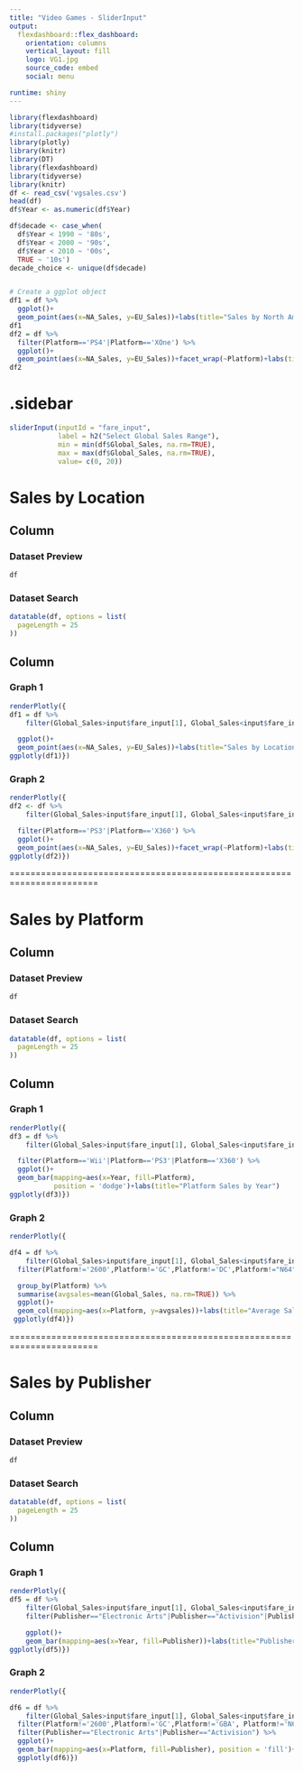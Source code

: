 ```yaml
---
title: "Video Games - SliderInput"
output: 
  flexdashboard::flex_dashboard:
    orientation: columns
    vertical_layout: fill
    logo: VG1.jpg
    source_code: embed
    social: menu

runtime: shiny
---
```



```r
library(flexdashboard)
library(tidyverse)
#install.packages("plotly")
library(plotly)
library(knitr)
library(DT)
library(flexdashboard)
library(tidyverse)
library(knitr)
df <- read_csv('vgsales.csv')
head(df)
df$Year <- as.numeric(df$Year)

df$decade <- case_when(
  df$Year < 1990 ~ '80s',
  df$Year < 2000 ~ '90s',
  df$Year < 2010 ~ '00s',
  TRUE ~ '10s')
decade_choice <- unique(df$decade)


# Create a ggplot object
df1 = df %>% 
  ggplot()+
  geom_point(aes(x=NA_Sales, y=EU_Sales))+labs(title="Sales by North America and Europe", caption="For males, there are more stays over 500 days for people under 40 years old. But there are no major differences between genders")
df1
df2 = df %>% 
  filter(Platform=='PS4'|Platform=='XOne') %>% 
  ggplot()+
  geom_point(aes(x=NA_Sales, y=EU_Sales))+facet_wrap(~Platform)+labs(title="Sales by PS4 and Xbox One", caption="There are more North American sales than European in general")
df2

```
{.sidebar}
=======================================================================
```r
sliderInput(inputId = "fare_input",
            label = h2("Select Global Sales Range"),
            min = min(df$Global_Sales, na.rm=TRUE),
            max = max(df$Global_Sales, na.rm=TRUE),
            value= c(0, 20))


```

Sales by Location
=======================================================================

Column {data-width=500, .tabset}
-----------------------------------------------------------------------

### Dataset Preview

```r
df
```

### Dataset Search

```r
datatable(df, options = list(
  pageLength = 25
))
```
Column {data-width=500}
-----------------------------------------------------------------------

### Graph 1

```r
renderPlotly({
df1 = df %>% 
    filter(Global_Sales>input$fare_input[1], Global_Sales<input$fare_input[2]) %>% 

  ggplot()+
  geom_point(aes(x=NA_Sales, y=EU_Sales))+labs(title="Sales by Location")
ggplotly(df1)})


```

### Graph 2

```r

renderPlotly({
df2 <- df %>% 
    filter(Global_Sales>input$fare_input[1], Global_Sales<input$fare_input[2]) %>% 

  filter(Platform=='PS3'|Platform=='X360') %>% 
  ggplot()+
  geom_point(aes(x=NA_Sales, y=EU_Sales))+facet_wrap(~Platform)+labs(title="Platform Sales by Location")
ggplotly(df2)})

```
=======================================================================

Sales by Platform
=======================================================================

Column {data-width=500, .tabset}
-----------------------------------------------------------------------

### Dataset Preview

```r
df
```


### Dataset Search

```r
datatable(df, options = list(
  pageLength = 25
))
```
Column {data-width=500}
-----------------------------------------------------------------------

### Graph 1

```r

renderPlotly({
df3 = df %>% 
    filter(Global_Sales>input$fare_input[1], Global_Sales<input$fare_input[2]) %>% 

  filter(Platform=='Wii'|Platform=='PS3'|Platform=='X360') %>% 
  ggplot()+ 
  geom_bar(mapping=aes(x=Year, fill=Platform), 
           position = 'dodge')+labs(title="Platform Sales by Year")
ggplotly(df3)})

```

### Graph 2

```r

renderPlotly({

df4 = df %>% 
    filter(Global_Sales>input$fare_input[1], Global_Sales<input$fare_input[2]) %>% 
  filter(Platform!='2600',Platform!='GC',Platform!='DC',Platform!="N64",Platform!='PSP',Platform!='PSV') %>% 

  group_by(Platform) %>% 
  summarise(avgsales=mean(Global_Sales, na.rm=TRUE)) %>% 
  ggplot()+ 
  geom_col(mapping=aes(x=Platform, y=avgsales))+labs(title="Average Sales by Platform")
 ggplotly(df4)})


```

=======================================================================

Sales by Publisher
=======================================================================

Column {data-width=500, .tabset}
-----------------------------------------------------------------------

### Dataset Preview

```r
df
```


### Dataset Search

```r
datatable(df, options = list(
  pageLength = 25
))
```
Column {data-width=500}
-----------------------------------------------------------------------

### Graph 1

```r

renderPlotly({
df5 = df %>% 
    filter(Global_Sales>input$fare_input[1], Global_Sales<input$fare_input[2]) %>% 
    filter(Publisher=="Electronic Arts"|Publisher=="Activision"|Publisher=="Nintendo") %>% 

    ggplot()+
    geom_bar(mapping=aes(x=Year, fill=Publisher))+labs(title="Publisher Sales by Year")
ggplotly(df5)})

```

### Graph 2

```r
renderPlotly({

df6 = df %>% 
    filter(Global_Sales>input$fare_input[1], Global_Sales<input$fare_input[2]) %>% 
  filter(Platform!='2600',Platform!='GC',Platform!='GBA', Platform!='N64',Platform!='GB',Platform!='PSP',Platform!='PSV',Platform!='WiiU') %>% 
  filter(Publisher=="Electronic Arts"|Publisher=="Activision") %>% 
  ggplot()+
  geom_bar(mapping=aes(x=Platform, fill=Publisher), position = 'fill')+labs(title="Percentage of Publisher Sales")
  ggplotly(df6)})



```
